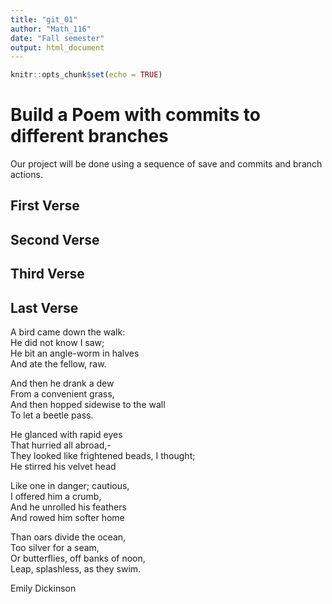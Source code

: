 ```yaml
---
title: "git_01"
author: "Math_116"
date: "Fall semester"
output: html_document
---
```


```r
knitr::opts_chunk$set(echo = TRUE)
```
# Build a Poem with commits to different branches
Our project will be done using a sequence of save and commits and branch actions.
<!-- Do not modify or change any text in "!--" bracketed areas such as this --- these are instructions to
you, if you change any of this the git program will notice it and compromise your git merging strategy !-->

## First Verse 
<!--Put the first five lines of a poem by Lewis Carrol in this section!-->

## Second Verse
<!--Put the first five lines of a poem by Robert Frost here!-->

## Third Verse
<!--Put the first two verses of The Walrus and the Carpenter here!-->

## Last Verse
<!--Put a short poem of your choice 8-20 lines,here!-->

A bird came down the walk:  
He did not know I saw;   
He bit an angle-worm in halves  
And ate the fellow, raw.  

And then he drank a dew  
From a convenient grass,  
And then hopped sidewise to the wall  
To let a beetle pass.  

He glanced with rapid eyes  
That hurried all abroad,-   
They looked like frightened beads, I thought;   
He stirred his velvet head  

Like one in danger; cautious,  
I offered him a crumb,  
And he unrolled his feathers  
And rowed him softer home  

Than oars divide the ocean,  
Too silver for a seam,  
Or butterflies, off banks of noon,  
Leap, splashless, as they swim.  

Emily Dickinson  

